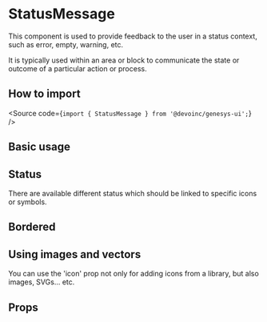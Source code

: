 

<Meta of={Stories} />

# StatusMessage

This component is used to provide feedback to the user in a status context, such as error, empty,
warning, etc.

It is typically used within an area or block to communicate the state or outcome of a particular action or process.

## How to import

<Source code={`import { StatusMessage } from '@devoinc/genesys-ui';`} />

## Basic usage

<Canvas of={Stories.Playground} />

## Status

There are available different status which should be linked to specific icons or symbols.

<Canvas of={Stories.Status} />

## Bordered

<Canvas of={Stories.Bordered} />

## Using images and vectors

You can use the 'icon' prop not only for adding icons from a library, but also images, SVGs... etc.

<Canvas of={Stories.WithVector} />

## Props

<ArgTypes of={Stories} />
